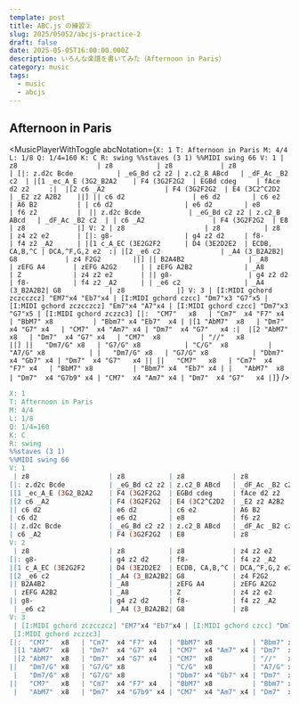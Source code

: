 ```yaml
---
template: post
title: ABC.js の練習②
slug: 2025/05052/abcjs-practice-2
draft: false
date: 2025-05-05T16:00:00.000Z
description: いろんな楽譜を書いてみた（Afternoon in Paris）
category: music
tags:
  - music
  - abcjs
---
```



## Afternoon in Paris

<MusicPlayerWithToggle
  abcNotation={`
X: 1
T: Afternoon in Paris
M: 4/4
L: 1/8
Q: 1/4=160
K: C
R: swing
%%staves (3 1)
%%MIDI swing 66
V: 1
 | z8                    | z8           | z8            | z8             |
[|: z.d2c Bcde           | _eG_Bd c2 z2 | z.c2_B ABcd   | _dF_Ac _B2 c2  |
|[1 _ec_A_E (3G2_B2A2    | F4 (3G2F2G2  | EGBd cdeg     | fAce d2 z2     :| 
|[2 c6 _A2               | F4 (3G2F2G2  | E4 (3C2^C2D2  | _E2 z2 A2B2    ||]
|| c6 d2                 | e6 d2        | c6 e2         | A6 B2          |
| c6 d2                  | e6 d2        | e8            | f6 z2          | 
|| z.d2c Bcde            | _eG_Bd c2 z2 | z.c2_B ABcd   | _dF_Ac _B2 c2  |
| c6 _A2                 | F4 (3G2F2G2  | E8            | z8             |]
V: 2
 | z8                    | z8           | z8            | z4 z2 e2       |
[|: g8-                  | g4 z2 d2     | f8-           | f4 z2 _A2      |
|[1 c_A_EC (3E2G2F2      | D4 (3E2D2E2  | ECDB, CA,B,^C | DCA,^F,G,2 e2  :|
|[2 _e6 c2               | _A4 (3_B2A2B2| G8            | z4 F2G2        ||]
|| B2A4B2                | _A8          | zEFG A4       | zEFG A2G2      |
 | zEFG A2B2             | _A8          | Z             | z4 z2 e2       |
|| g8-                   | g4 z2 d2     | f8-           | f4 z2 _A2      |
 | _e6 c2                | _A4 (3_B2A2B2| G8            | z8             |]
V: 3
 | [I:MIDI gchord zczcczcz] "EM7"x4 "Eb7"x4 | [I:MIDI gchord czcc] "Dm7"x3 "G7"x5 | [I:MIDI gchord zczcczcz] "Em7"x4 "A7"x4 | [I:MIDI gchord czcc] "Dm7"x3 "G7"x5 |
 [I:MIDI gchord zczzc3]
[|:  "CM7"   x8   | "Cm7"  x4 "F7" x4   | "BbM7" x8          | "Bbm7" x4 "Eb7"  x4 |
 |[1 "AbM7"  x8   | "Dm7"  x4 "G7" x4   | "CM7"  x4 "Am7" x4 | "Dm7"  x4 "G7"   x4 :| 
 |[2 "AbM7"  x8   | "Dm7"  x4 "G7" x4   | "CM7"  x8          | "//"   x8           ||]
||   "Dm7/G" x8   | "G7/G" x8           | "C/G"  x8          | "A7/G" x8           |
 |   "Dm7/G" x8   | "G7/G" x8           | "Dbm7" x4 "Gb7" x4 | "Dm7"  x4 "G7"   x4 ||
||   "CM7"   x8   | "Cm7"  x4 "F7" x4   | "BbM7" x8          | "Bbm7" x4  "Eb7" x4 |
 |   "AbM7"  x8   | "Dm7"  x4 "G7b9" x4 | "CM7"  x4 "Am7" x4 | "Dm7"  x4 "G7"   x4 |]
`}
/>

```abc
X: 1
T: Afternoon in Paris
M: 4/4
L: 1/8
Q: 1/4=160
K: C
R: swing
%%staves (3 1)
%%MIDI swing 66
V: 1
 | z8                    | z8           | z8            | z8             |
[|: z.d2c Bcde           | _eG_Bd c2 z2 | z.c2_B ABcd   | _dF_Ac _B2 c2  |
|[1 _ec_A_E (3G2_B2A2    | F4 (3G2F2G2  | EGBd cdeg     | fAce d2 z2     :|
|[2 c6 _A2               | F4 (3G2F2G2  | E4 (3C2^C2D2  | _E2 z2 A2B2    ||]
|| c6 d2                 | e6 d2        | c6 e2         | A6 B2          |
| c6 d2                  | e6 d2        | e8            | f6 z2          |
|| z.d2c Bcde            | _eG_Bd c2 z2 | z.c2_B ABcd   | _dF_Ac _B2 c2  |
| c6 _A2                 | F4 (3G2F2G2  | E8            | z8             |]
V: 2
 | z8                    | z8           | z8            | z4 z2 e2       |
[|: g8-                  | g4 z2 d2     | f8-           | f4 z2 _A2      |
|[1 c_A_EC (3E2G2F2      | D4 (3E2D2E2  | ECDB, CA,B,^C | DCA,^F,G,2 e2  :|
|[2 _e6 c2               | _A4 (3_B2A2B2| G8            | z4 F2G2        ||]
|| B2A4B2                | _A8          | zEFG A4       | zEFG A2G2      |
 | zEFG A2B2             | _A8          | Z             | z4 z2 e2       |
|| g8-                   | g4 z2 d2     | f8-           | f4 z2 _A2      |
 | _e6 c2                | _A4 (3_B2A2B2| G8            | z8             |]
V: 3
 | [I:MIDI gchord zczcczcz] "EM7"x4 "Eb7"x4 | [I:MIDI gchord czcc] "Dm7"x3 "G7"x5 | [I:MIDI gchord zczcczcz] "Em7"x4 "A7"x4 | [I:MIDI gchord czcc] "Dm7"x3 "G7"x5 |
 [I:MIDI gchord zczzc3]
[|:  "CM7"   x8   | "Cm7"  x4 "F7" x4   | "BbM7" x8          | "Bbm7" x4 "Eb7"  x4 |
 |[1 "AbM7"  x8   | "Dm7"  x4 "G7" x4   | "CM7"  x4 "Am7" x4 | "Dm7"  x4 "G7"   x4 :|
 |[2 "AbM7"  x8   | "Dm7"  x4 "G7" x4   | "CM7"  x8          | "//"   x8           ||]
||   "Dm7/G" x8   | "G7/G" x8           | "C/G"  x8          | "A7/G" x8           |
 |   "Dm7/G" x8   | "G7/G" x8           | "Dbm7" x4 "Gb7" x4 | "Dm7"  x4 "G7"   x4 ||
||   "CM7"   x8   | "Cm7"  x4 "F7" x4   | "BbM7" x8          | "Bbm7" x4  "Eb7" x4 |
 |   "AbM7"  x8   | "Dm7"  x4 "G7b9" x4 | "CM7"  x4 "Am7" x4 | "Dm7"  x4 "G7"   x4 |]
```
